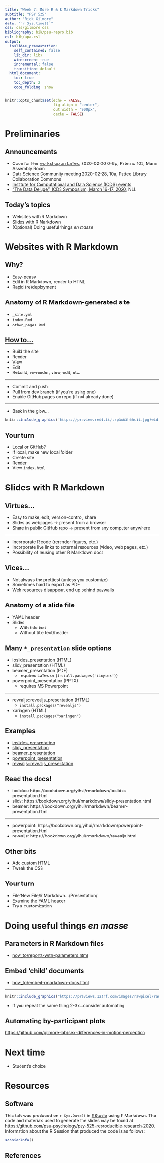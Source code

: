 ```yaml
---
title: "Week 7: More R & R Markdown Tricks"
subtitle: "PSY 525"
author: "Rick Gilmore"
date: "`r Sys.time()`"
css: css/gilmore.css
bibliography: bib/psu-repro.bib
csl: bib/apa.csl
output: 
  ioslides_presentation:
    self_contained: false
    lib_dir: libs
    widescreen: true
    incremental: false
    transition: default
  html_document:
    toc: true
    toc_depth: 2
    code_folding: show
---
```


```r
knitr::opts_chunk$set(echo = FALSE, 
                      fig.align = "center",
                      out.width = "900px",
                      cache = FALSE)
```

<!-- Code to make scrolling slides -->
<style>
slides > slide { overflow: scroll; }
slides > slide:not(.nobackground):before {
  background: none;
  }
slides > slide:not(.nobackground):after {
  content: '';
  background: none;
  }
}
</style>

# Preliminaries

## Announcements

- Code for Her [workshop on LaTex](https://sites.psu.edu/codeforher/latex-spring-2020-workshop/), 2020-02-26 6-8p, Paterno 103, Mann Assembly Room
- Data Science Community meeting 2020-02-28, 10a, Pattee Library Collaboration Commons
- [Institute for Computational and Data Science (ICDS) events](https://ics.psu.edu/news-events/events/)
- ["The Data Deluge", ICDS Symposium, March 16-17, 2020](https://ics.psu.edu/news-events/events/icds-symposium-2020/), NLI.

## Today's topics

- Websites with R Markdown
- Slides with R Markdown
- (Optional) Doing useful things *en masse*

# Websites with R Markdown

## Why?

- Easy-peasy
- Edit in R Markdown, render to HTML
- Rapid (re)deployment

## Anatomy of R Markdown-generated site

- `_site.yml`
- `index.Rmd`
- `other_pages.Rmd`

## [How to...](../how_to/make-website-with-rstudio.html)

- Build the site
- Render
- View
- Edit
- Rebuild, re-render, view, edit, etc.

---

- Commit and push
- Pull from dev branch (if you're using one)
- Enable GitHub pages on repo (if not already done)

---

- Bask in the glow...

```r
knitr::include_graphics("https://preview.redd.it/trp3w83h6hc11.jpg?width=960&crop=smart&auto=webp&s=5609b58dcb66535e23addf3643862194bcff59e4")
```

## Your turn

- Local or GitHub?
- If local, make new local folder
- Create site
- Render
- View `index.html`

# Slides with R Markdown

## Virtues...

- Easy to make, edit, version-control, share
- Slides as webpages $\rightarrow$ present from a browser
- Share in public GitHub repo $\rightarrow$ present from any computer anywhere

---

- Incorporate R code (rerender figures, etc.)
- Incorporate live links to external resources (video, web pages, etc.)
- Possibility of reusing other R Markdown docs

## Vices...

- Not always the prettiest (unless you customize)
- Sometimes hard to export as PDF
- Web resources disappear, end up behind paywalls

## Anatomy of a slide file

- YAML header
- Slides
    - With title text
    - Without title text/header

## Many `*_presentation` slide options

- ioslides_presentation (HTML)
- slidy_presentation (HTML)
- beamer_presentation (PDF)
    - requires LaTex or (`install.packages("tinytex")`)
- powerpoint_presentation (PPTX)
    - requires MS Powerpoint

---

- revealjs::revealjs_presentation (HTML)
    - `install.packages("revealjs")`
- xaringen (HTML)
    - `install.packages("xaringen")`
    
## Examples

- [ioslides_presentation](../how_to/sample-presentation-ioslides.html)
- [slidy_presentation](../how_to/sample-presentation-slidy.html)
- [beamer_presentation](../how_to/sample-presentation-beamer.pdf)
- [powerpoint_presentation](../how_to/sample-presentation-powerpoint.pptx)
- [revealjs::revealjs_presentation](../how_to/sample-presentation-revealjs.html)

## Read the docs!

- ioslides: https://bookdown.org/yihui/rmarkdown/ioslides-presentation.html
- slidy: https://bookdown.org/yihui/rmarkdown/slidy-presentation.html
- beamer: https://bookdown.org/yihui/rmarkdown/beamer-presentation.html

---

- powerpoint: https://bookdown.org/yihui/rmarkdown/powerpoint-presentation.html
- revealjs: https://bookdown.org/yihui/rmarkdown/revealjs.html

## Other bits

- Add custom HTML
- Tweak the CSS

## Your turn

- File/New File/R Markdown.../Presentation/<TYPE>
- Examine the YAML header
- Try a customization

# Doing useful things *en masse*

## Parameters in R Markdown files

- [how_to/reports-with-parameters.html](../how_to/reports-with-parameters.html)

## Embed 'child' documents

- [how_to/embed-rmarkdown-docs.html](../how_to/embed-rmarkdown-docs.html)

---

```r
knitr::include_graphics("https://previews.123rf.com/images/rawpixel/rawpixel1804/rawpixel180400274/98708035-rule-of-thumb.jpg")
```

- If you repeat the same thing 2-3x...consider automating

## Automating by-participant plots

<https://github.com/gilmore-lab/sex-differences-in-motion-perception>

# Next time

- Student's choice

# Resources

## Software

This talk was produced on `r Sys.Date()` in [RStudio](https://rstudio.com) using R Markdown.
The code and materials used to generate the slides may be found at <https://github.com/psu-psychology/psy-525-reproducible-research-2020>.
Information about the R Session that produced the code is as follows:

```r
sessionInfo()
```

## References
